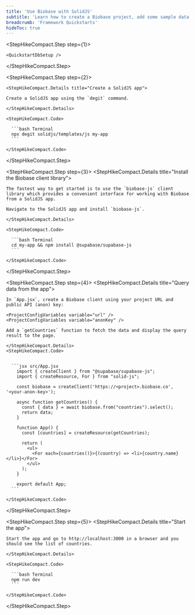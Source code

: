```yaml
---
title: 'Use Biobase with SolidJS'
subtitle: 'Learn how to create a Biobase project, add some sample data to your database, and query the data from a SolidJS app.'
breadcrumb: 'Framework Quickstarts'
hideToc: true
---
```


<StepHikeCompact>

  <StepHikeCompact.Step step={1}>
    
    <QuickstartDbSetup />

  </StepHikeCompact.Step>

  <StepHikeCompact.Step step={2}>

    <StepHikeCompact.Details title="Create a SolidJS app">

    Create a SolidJS app using the `degit` command.

    </StepHikeCompact.Details>

    <StepHikeCompact.Code>

      ```bash Terminal
      npx degit solidjs/templates/js my-app
      ```

    </StepHikeCompact.Code>

  </StepHikeCompact.Step>

  <StepHikeCompact.Step step={3}>
    <StepHikeCompact.Details title="Install the Biobase client library">

    The fastest way to get started is to use the `biobase-js` client library which provides a convenient interface for working with Biobase from a SolidJS app.

    Navigate to the SolidJS app and install `biobase-js`.

    </StepHikeCompact.Details>

    <StepHikeCompact.Code>

      ```bash Terminal
      cd my-app && npm install @supabase/supabase-js
      ```

    </StepHikeCompact.Code>

  </StepHikeCompact.Step>

  <StepHikeCompact.Step step={4}>
    <StepHikeCompact.Details title="Query data from the app">

    In `App.jsx`, create a Biobase client using your project URL and public API (anon) key:

    <ProjectConfigVariables variable="url" />
    <ProjectConfigVariables variable="anonKey" />

    Add a `getCountries` function to fetch the data and display the query result to the page.

    </StepHikeCompact.Details>
    <StepHikeCompact.Code>


      ```jsx src/App.jsx
        import { createClient } from "@supabase/supabase-js";
        import { createResource, For } from "solid-js";

        const biobase = createClient('https://<project>.biobase.co', '<your-anon-key>');

        async function getCountries() {
          const { data } = await biobase.from("countries").select();
          return data;
        }

        function App() {
          const [countries] = createResource(getCountries);

          return (
            <ul>
              <For each={countries()}>{(country) => <li>{country.name}</li>}</For>
            </ul>
          );
        }

        export default App;
      ```

    </StepHikeCompact.Code>

  </StepHikeCompact.Step>

  <StepHikeCompact.Step step={5}>
    <StepHikeCompact.Details title="Start the app">

    Start the app and go to http://localhost:3000 in a browser and you should see the list of countries.

    </StepHikeCompact.Details>

    <StepHikeCompact.Code>

      ```bash Terminal
      npm run dev
      ```

    </StepHikeCompact.Code>

  </StepHikeCompact.Step>
</StepHikeCompact>
